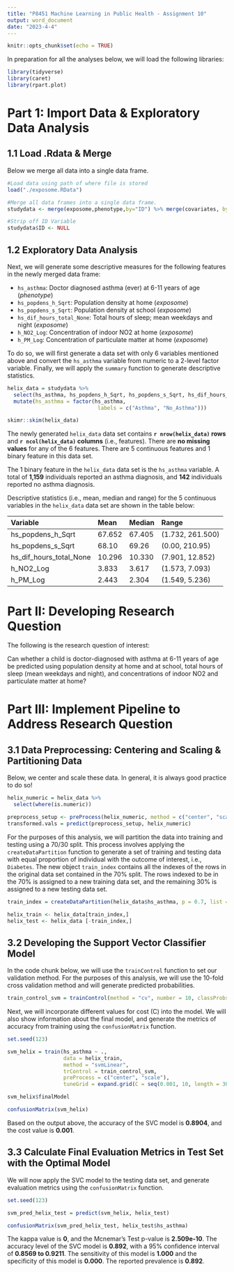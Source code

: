 ```yaml
---
title: "P8451 Machine Learning in Public Health - Assignment 10"
output: word_document
date: "2023-4-4"
---
```


```r
knitr::opts_chunk$set(echo = TRUE)
```

In preparation for all the analyses below, we will load the following libraries:

```r
library(tidyverse)
library(caret)
library(rpart.plot)
```

# Part 1: Import Data & Exploratory Data Analysis

## 1.1 Load .Rdata & Merge

Below we merge all data into a single data frame.

```r
#Load data using path of where file is stored
load("./exposome.RData")

#Merge all data frames into a single data frame.
studydata <- merge(exposome,phenotype,by="ID") %>% merge(covariates, by="ID")

#Strip off ID Variable
studydata$ID <- NULL
```

## 1.2 Exploratory Data Analysis

Next, we will generate some descriptive measures for the following features in the newly merged data frame:

* `hs_asthma`: Doctor diagnosed asthma (ever) at 6-11 years of age (_phenotype_)
* `hs_popdens_h_Sqrt`: Population density at home (_exposome_)
* `hs_popdens_s_Sqrt`: Population density at school (_exposome_)
* `hs_dif_hours_total_None`: Total hours of sleep; mean weekdays and night (_exposome_)
* `h_NO2_Log`: Concentration of indoor NO2 at home (_exposome_)
* `h_PM_Log`: Concentration of particulate matter at home (_exposome_)

To do so, we will first generate a data set with only 6 variables mentioned above and convert the `hs_asthma` variable from numeric to a 2-level factor variable. Finally, we will apply the `summary` function to generate descriptive statistics. 

```r
helix_data = studydata %>% 
  select(hs_asthma, hs_popdens_h_Sqrt, hs_popdens_s_Sqrt, hs_dif_hours_total_None, h_NO2_Log, h_PM_Log) %>% 
  mutate(hs_asthma = factor(hs_asthma, 
                             labels = c("Asthma", "No_Asthma")))

skimr::skim(helix_data)
```
The newly generated `helix_data` data set contains __`r nrow(helix_data)` rows__ and __`r ncol(helix_data)` columns__ (i.e., features). There are __no missing values__ for any of the 6 features. There are 5 continuous features and 1 binary feature in this data set.

The 1 binary feature in the `helix_data` data set is the `hs_asthma` variable. A total of __1,159__ individuals reported an asthma diagnosis, and __142__ individuals reported no asthma diagnosis. 

Descriptive statistics (i.e., mean, median and range) for the 5 continuous variables in the `helix_data` data set are shown in the table below: 

Variable                 Mean   Median   Range
------------------------ ------ -------- ----------------
hs_popdens_h_Sqrt        67.652  67.405  (1.732, 261.500)
hs_popdens_s_Sqrt        68.10   69.26   (0.00, 210.95)
hs_dif_hours_total_None  10.296  10.330  (7.901, 12.852) 
h_NO2_Log                3.833   3.617   (1.573, 7.093)
h_PM_Log                 2.443   2.304   (1.549, 5.236)

# Part II: Developing Research Question

The following is the research question of interest: 

Can whether a child is doctor-diagnosed with asthma at 6-11 years of age be predicted using population density at home and at school, total hours of sleep (mean weekdays and night), and concentrations of indoor NO2 and particulate matter at home?

# Part III: Implement Pipeline to Address Research Question

## 3.1 Data Preprocessing: Centering and Scaling & Partitioning Data

Below, we center and scale these data. In general, it is always good practice to do so! 

```r
helix_numeric = helix_data %>% 
  select(where(is.numeric)) 

preprocess_setup <- preProcess(helix_numeric, method = c("center", "scale"))
transformed.vals = predict(preprocess_setup, helix_numeric)
```

For the purposes of this analysis, we will partition the data into training and testing using a 70/30 split. This process involves applying the `createDataPartition` function to generate a set of training and testing data with equal proportion of individual with the outcome of interest, i.e., `Diabetes`. The new object `train_index` contains all the indexes of the rows in the original data set contained in the 70% split. The rows indexed to be in the 70% is assigned to a new training data set, and the remaining 30% is assigned to a new testing data set. 

```r
train_index = createDataPartition(helix_data$hs_asthma, p = 0.7, list = FALSE)

helix_train <- helix_data[train_index,]
helix_test <- helix_data [-train_index,]
```

## 3.2 Developing the Support Vector Classifier Model 

In the code chunk below, we will use the `trainControl` function to set our validation method. For the purposes of this analysis, we will use the 10-fold cross validation method and will generate predicted probabilities. 

```r
train_control_svm = trainControl(method = "cv", number = 10, classProbs = T)
```

Next, we will incorporate different values for cost (C) into the model. We will also show information about the final model, and generate the metrics of accuracy from training using the `confusionMatrix` function. 

```r
set.seed(123)

svm_helix = train(hs_asthma ~ ., 
                  data = helix_train, 
                  method = "svmLinear", 
                  trControl = train_control_svm, 
                  preProcess = c("center", "scale"), 
                  tuneGrid = expand.grid(C = seq(0.001, 10, length = 30)))

svm_helix$finalModel

confusionMatrix(svm_helix)
```

Based on the output above, the accuracy of the SVC model is __0.8904__, and the cost value is __0.001__. 

## 3.3 Calculate Final Evaluation Metrics in Test Set with the Optimal Model

We will now apply the SVC model to the testing data set, and generate evaluation metrics using the `confusionMatrix` function. 

```r
set.seed(123)

svm_pred_helix_test = predict(svm_helix, helix_test)

confusionMatrix(svm_pred_helix_test, helix_test$hs_asthma)
```

The kappa value is __0__, and the Mcnemar's Test p-value is __2.509e-10__. The accuracy level of the SVC model is __0.892__, with a 95% confidence interval of __0.8569 to 0.9211__. The sensitivity of this model is __1.000__ and the specificity of this model is __0.000__. The reported prevalence is __0.892__. 